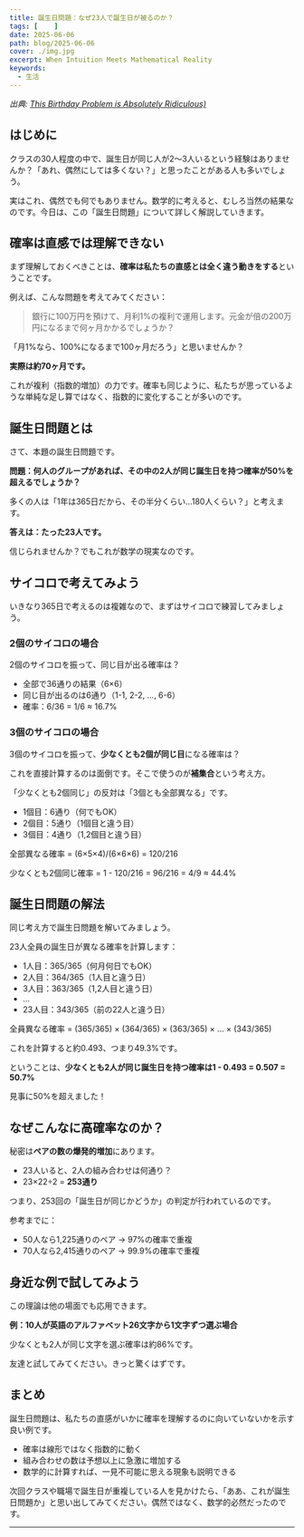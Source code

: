 ```yaml
---
title: 誕生日問題：なぜ23人で誕生日が被るのか？
tags: [    ]
date: 2025-06-06
path: blog/2025-06-06
cover: ./img.jpg
excerpt: When Intuition Meets Mathematical Reality
keywords:
  - 生活
---
```


*出典: [This Birthday Problem is Absolutely Ridiculous)](https://medium.com/@daaradhya008/this-birthday-problem-is-absolutely-ridiculous-fd427db352f9)*

## はじめに

クラスの30人程度の中で、誕生日が同じ人が2〜3人いるという経験はありませんか？「あれ、偶然にしては多くない？」と思ったことがある人も多いでしょう。

実はこれ、偶然でも何でもありません。数学的に考えると、むしろ当然の結果なのです。今日は、この「誕生日問題」について詳しく解説していきます。

## 確率は直感では理解できない

まず理解しておくべきことは、**確率は私たちの直感とは全く違う動きをする**ということです。

例えば、こんな問題を考えてみてください：

> 銀行に100万円を預けて、月利1%の複利で運用します。元金が倍の200万円になるまで何ヶ月かかるでしょうか？

「月1%なら、100%になるまで100ヶ月だろう」と思いませんか？

**実際は約70ヶ月です。**

これが複利（指数的増加）の力です。確率も同じように、私たちが思っているような単純な足し算ではなく、指数的に変化することが多いのです。

## 誕生日問題とは

さて、本題の誕生日問題です。

**問題：何人のグループがあれば、その中の2人が同じ誕生日を持つ確率が50%を超えるでしょうか？**

多くの人は「1年は365日だから、その半分くらい...180人くらい？」と考えます。

**答えは：たった23人です。**

信じられませんか？でもこれが数学の現実なのです。

## サイコロで考えてみよう

いきなり365日で考えるのは複雑なので、まずはサイコロで練習してみましょう。

### 2個のサイコロの場合

2個のサイコロを振って、同じ目が出る確率は？

- 全部で36通りの結果（6×6）
- 同じ目が出るのは6通り（1-1, 2-2, ..., 6-6）
- 確率：6/36 = 1/6 ≈ 16.7%

### 3個のサイコロの場合

3個のサイコロを振って、**少なくとも2個が同じ目**になる確率は？

これを直接計算するのは面倒です。そこで使うのが**補集合**という考え方。

「少なくとも2個同じ」の反対は「3個とも全部異なる」です。

- 1個目：6通り（何でもOK）
- 2個目：5通り（1個目と違う目）
- 3個目：4通り（1,2個目と違う目）

全部異なる確率 = (6×5×4)/(6×6×6) = 120/216

少なくとも2個同じ確率 = 1 - 120/216 = 96/216 = 4/9 ≈ 44.4%

## 誕生日問題の解法

同じ考え方で誕生日問題を解いてみましょう。

23人全員の誕生日が異なる確率を計算します：

- 1人目：365/365（何月何日でもOK）
- 2人目：364/365（1人目と違う日）
- 3人目：363/365（1,2人目と違う日）
- ...
- 23人目：343/365（前の22人と違う日）

全員異なる確率 = (365/365) × (364/365) × (363/365) × ... × (343/365)

これを計算すると約0.493、つまり49.3%です。

ということは、**少なくとも2人が同じ誕生日を持つ確率は1 - 0.493 = 0.507 = 50.7%**

見事に50%を超えました！

## なぜこんなに高確率なのか？

秘密は**ペアの数の爆発的増加**にあります。

- 23人いると、2人の組み合わせは何通り？
- 23×22÷2 = **253通り**

つまり、253回の「誕生日が同じかどうか」の判定が行われているのです。

参考までに：
- 50人なら1,225通りのペア → 97%の確率で重複
- 70人なら2,415通りのペア → 99.9%の確率で重複

## 身近な例で試してみよう

この理論は他の場面でも応用できます。

**例：10人が英語のアルファベット26文字から1文字ずつ選ぶ場合**

少なくとも2人が同じ文字を選ぶ確率は約86%です。

友達と試してみてください。きっと驚くはずです。

## まとめ

誕生日問題は、私たちの直感がいかに確率を理解するのに向いていないかを示す良い例です。

- 確率は線形ではなく指数的に動く
- 組み合わせの数は予想以上に急激に増加する
- 数学的に計算すれば、一見不可能に思える現象も説明できる

次回クラスや職場で誕生日が重複している人を見かけたら、「ああ、これが誕生日問題か」と思い出してみてください。偶然ではなく、数学的必然だったのです。

---